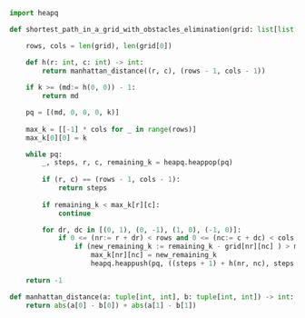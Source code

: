 ```python meta="source=problems/1293-shortest-path-in-a-grid-with-obstacles-elimination/a_star.py"
import heapq

def shortest_path_in_a_grid_with_obstacles_elimination(grid: list[list[int]], k: int) -> int:

    rows, cols = len(grid), len(grid[0])

    def h(r: int, c: int) -> int:
        return manhattan_distance((r, c), (rows - 1, cols - 1))
    
    if k >= (md:= h(0, 0)) - 1:
        return md

    pq = [(md, 0, 0, 0, k)]
    
    max_k = [[-1] * cols for _ in range(rows)]
    max_k[0][0] = k

    while pq:
        _, steps, r, c, remaining_k = heapq.heappop(pq)
        
        if (r, c) == (rows - 1, cols - 1):
            return steps
        
        if remaining_k < max_k[r][c]:
            continue

        for dr, dc in [(0, 1), (0, -1), (1, 0), (-1, 0)]:
            if 0 <= (nr:= r + dr) < rows and 0 <= (nc:= c + dc) < cols:
                if (new_remaining_k := remaining_k - grid[nr][nc] ) > max_k[nr][nc]:
                    max_k[nr][nc] = new_remaining_k
                    heapq.heappush(pq, ((steps + 1) + h(nr, nc), steps + 1, nr, nc, new_remaining_k))
                    
    return -1

def manhattan_distance(a: tuple[int, int], b: tuple[int, int]) -> int:
    return abs(a[0] - b[0]) + abs(a[1] - b[1])
```